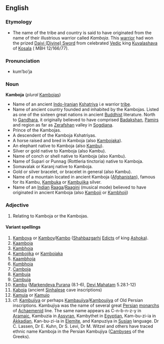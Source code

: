 {{wikipedia}}

==English==
===Etymology===
*The name of the tribe and country is said to have originated from the name of their  illustrious warrior called  ''Kamboja''. This [[warrior]] had won the prized [[Daivi (Divine) Sword]] from  celebrated [[Vedic]] king  [[Kuvalashava]] of [[Kosala]] ( MBH 12/166/77).

===Pronunciation===
*kum’bo’ja

===Noun===
'''Kamboja'''  (''plural''  [[Kambojas]])

* Name of an ancient [[Indo-Iranian]] [[Kshatriya]] i.e warrior [[tribe]]. 
* Name of ancient country founded and inhabited by the Kambojas. Listed as one of the sixteen great nations in ancient [[Buddhist]] literature. North to [[Gandhara]], it originally believed to have comprised [[Badakshan]], [[Pamir]]s and region as far as [[Zerafshan]] valley in [[Sogdiana]].
* Prince of the Kambojas. 
* A descendent of the Kamboja Kshatriyas.
* A horse raised and bred in Kamboja (also [[Kambojaka]]).
* An elephant native to Kamboja  (also [[Kambu]]).
* Silver or gold native to Kamboja (also Kambu).
* Name of conch or shell native to Kamboja (also Kambu).
* Name of Supari or Punnag  (Rottleria tinctoria) native to Kamboja.
* Somavalak or Karanj native to Kamboja.
* Gold or silver bracelet, or bracelet in general (also Kambu).
* Name of a mountain located in ancient Kamboja ([[Afghanistan]]), famous for its Kambu, [[Kambuka]] or [[Kambujika]] silver.
* Name of an [[India]]n [[Raaga]]/[[Raagini]] (musical mode) believed to have originated in ancient Kamboja (also [[Kamboji]] or [[Kambhoji]])

===Adjective===
# Relating to Kamboja or the Kambojas.

====Variant spellings====
#[[Kamboya]] or [[Kamboy]]/[[Kambo]]  ([[Shahbazgarhi]] [[Edicts]] of king [[Ashoka]]).
#[[Kaamboja]]
#[[Kambhoja]]
#[[Kambojika]] or [[Kambojaka]]
#[[Kaambhoja]]
#[[Kumbhoja]]
#[[Camboja]]
#[[Kambuja]]
#[[Cambuja]]
#[[Kambu]]  ([[Markendeya Purana]] (8.1-6), [[Devi Mahatam]] 5.28.1-12)
#[[Kaboja]] (ancient [[Sinhalese]] cave inscriptions)
#[[Kamuia]] or [[Kamuio]]
#cf: [[Kambujiya]] or perhaps [[Kambaujiya]]/[[Kamboujiya]] of Old Persian inscriptions. Kambujiya was the name of several great [[Persian]] [[monarchs]] of [[Achaemenid]] line. The same name appears as C-n-b-n-z-y in [[Aramaic]], Kambuzia in [[Assyran]], Kambythet in [[Egyptian]], Kam-bu-zi-ia in [[Akkadian]], Kan-bu-zi-ia in [[Elemite]], and Kanpuziya in [[Susian]] language. Dr C. Lassen, Dr E. Kuhn, Dr S. Levi, Dr M. Witzel and others have traced ethnic name Kamboja in the Persian Kambujiya ([[Cambyses]] of the Greeks).